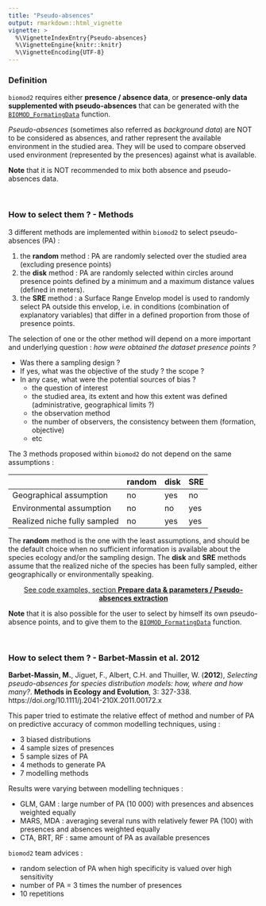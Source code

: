 ```yaml
---
title: "Pseudo-absences"
output: rmarkdown::html_vignette
vignette: >
  %\VignetteIndexEntry{Pseudo-absences}
  %\VignetteEngine{knitr::knitr}
  %\VignetteEncoding{UTF-8}
---
```


<link rel="stylesheet" href="https://cdnjs.cloudflare.com/ajax/libs/font-awesome/6.0.0/css/all.min.css" />


### <i class="fa-solid fa-address-card"></i> Definition

`biomod2` requires either **presence / absence data**, or **presence-only data supplemented with pseudo-absences** that can be generated with the [`BIOMOD_FormatingData`](../reference/BIOMOD_FormatingData.html) function.

*Pseudo-absences* (sometimes also referred as *background data*) are NOT to be considered as absences, and rather represent the available environment in the studied area. They will be used to compare observed used environment (represented by the presences) against what is available.

**Note** that it is NOT recommended to mix both absence and pseudo-absences data.

</br>

### <i class="fa-solid fa-cookie"></i> How to select them ? - Methods

3 different methods are implemented within `biomod2` to select pseudo-absences (PA) :

1. the **random** method : PA are randomly selected over the studied area (excluding presence points)
2. the **disk** method : PA are randomly selected within circles around presence points defined by a minimum and a maximum distance values (defined in meters).
3. the **SRE** method : a Surface Range Envelop model is used to randomly select PA outside this envelop, i.e. in conditions (combination of explanatory variables) that differ in a defined proportion from those of presence points.


The selection of one or the other method will depend on a more important and underlying question : *how were obtained the dataset presence points ?*

- Was there a sampling design ?
- If yes, what was the objective of the study ? the scope ?
- In any case, what were the potential sources of bias ?
    + the question of interest
    + the studied area, its extent and how this extent was defined (administrative, geographical limits ?)
    + the observation method
    + the number of observers, the consistency between them (formation, objective)
    + etc


The 3 methods proposed within `biomod2` do not depend on the same assumptions :

|                              | random | disk | SRE |
| ---------------------------- | ------ | ---- | --- |
| Geographical assumption      | no     | yes  | no  |
| Environmental assumption     | no     | no   | yes |
| Realized niche fully sampled | no     | yes  | yes |

The **random** method is the one with the least assumptions, and should be the default choice when no sufficient information is available about the species ecology and/or the sampling design. The **disk** and **SRE** methods assume that the realized niche of the species has been fully sampled, either geographically or environmentally speaking.

<div style="text-align:center;">
[See code examples, section **Prepare data & parameters / Pseudo-absences extraction**](examples_1_mainFunctions.html)
</div>

**Note** that it is also possible for the user to select by himself its own pseudo-absence points, and to give them to the [`BIOMOD_FormatingData`](../reference/BIOMOD_FormatingData.html) function.

</br>

### <i class="fa-solid fa-vial"></i> How to select them ? - Barbet-Massin et al. 2012

**Barbet-Massin, M.**, Jiguet, F., Albert, C.H. and Thuiller, W. (**2012**), *Selecting pseudo-absences for species distribution models: how, where and how many?*. **Methods in Ecology and Evolution**, 3: 327-338. https://doi.org/10.1111/j.2041-210X.2011.00172.x

This paper tried to estimate the relative effect of method and number of PA on predictive accuracy of common modelling techniques, using :

- 3 biased distributions
- 4 sample sizes of presences
- 5 sample sizes of PA
- 4 methods to generate PA
- 7 modelling methods

Results were varying between modelling techniques :

- GLM, GAM : large number of PA (10 000) with presences and absences weighted equally
- MARS, MDA : averaging several runs with relatively fewer PA (100) with presences and absences weighted equally
- CTA, BRT, RF : same amount of PA as available presences

`biomod2` team advices :

- random selection of PA when high specificity is valued over high sensitivity
- number of PA = 3 times the number of presences
- 10 repetitions


